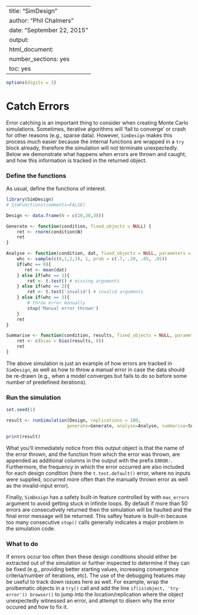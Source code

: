 %\VignetteIndexEntry{SimDesign}
%\VignetteEngine{knitr::knitr}
---
title: "SimDesign"
author: "Phil Chalmers"
date: "September 22, 2015"
output:
  html_document:
    number_sections: yes
    toc: yes
---

```r
options(digits = 3)
```

# Catch Errors

Error catching is an important thing to consider when creating Monte Carlo simulations. Sometimes, iterative algorithms will 'fail to converge' or crash for other reasons (e.g., sparse data). However,
`SimDesign` makes this process much easier because the internal functions are wrapped in a `try` block
already, therefore the simulation will not terminate unexpectedly. Below we demonstrate what happens when errors are thrown and caught, and how this information is tracked in the returned object.

### Define the functions

As usual, define the functions of interest. 

```r
library(SimDesign)
# SimFunctions(comments=FALSE)

Design <- data.frame(N = c(10,20,30))
```

```r
Generate <- function(condition, fixed_objects = NULL) {
    ret <- rnorm(condition$N)    
    ret
}

Analyse <- function(condition, dat, fixed_objects = NULL, parameters = NULL) {
    whc <- sample(c(0,1,2,3), 1, prob = c(.7, .20, .05, .05))
    if(whc == 0){
       ret <- mean(dat)
    } else if(whc == 1){
        ret <- t.test() # missing arguments
    } else if(whc == 2){
        ret <- t.test('invalid') # invalid arguments
    } else if(whc == 3){
        # throw error manually 
        stop('Manual error thrown') 
    }
    ret
}

Summarise <- function(condition, results, fixed_objects = NULL, parameters_list = NULL) {
    ret <- c(bias = bias(results, 0))
    ret
}
```

The above simulation is just an example of how errors are tracked in `SimDesign`, as well as how to 
throw a manual error in case the data should be re-drawn (e.g., when a model converges but fails to 
do so before some number of predefined iterations). 

### Run the simulation

```r
set.seed(1)
```

```r
result <- runSimulation(Design, replications = 100, 
                       generate=Generate, analyse=Analyse, summarise=Summarise)
```

```r
print(result)
```

What you'll immediately notice from this output object is that the name of the error thrown, and the function from which the error was thrown, are appended as additional columns in the output with the prefix `ERROR: `. Furthermore, the frequency in which the error occurred are also included for each design condition (here the `t.test.default()` error, where no inputs were supplied, occurred more often than the manually thrown error as well as the invalid-input error). 

Finally, `SimDesign` has a safety built-in feature controlled by with `max_errors` argument to avoid
getting stuck in infinite loops. By default if more than 50 errors are consecutively returned then the simulation will be haulted and the final error 
message will be returned. This saftey feature is built-in because too many consecutive `stop()` calls generally indicates a major problem in the simulation code.

### What to do

If errors occur too often then these design conditions should either be extracted out of the simulation or further inspected to determine if they can be fixed (e.g., providing better starting values, increasing convergence criteria/number of iterations, etc). The use of the debugging features may be useful to track
down issues here as well. For example, wrap the prolbematic objects in a `try()` call and add the line `if(is(object, 'try-error')) browser()` to jump into the location/replication where the object unexpectedly witnessed an error, and attempt to disern why the error occured and how to fix it.
